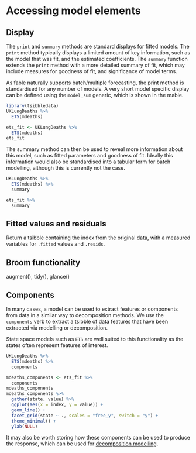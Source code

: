 # Accessing model elements

## Display

The `print` and `summary` methods are standard displays for fitted models. The `print` method typically displays a limited amount of key information, such as the model that was fit, and the estimated coefficients. The `summary` function extends the `print` method with a more detailed summary of fit, which may include measures for goodness of fit, and significance of model terms.

As fable naturally supports batch/multiple forecasting, the print method is standardised for any number of models. A very short model specific display can be defined using the `model_sum` generic, which is shown in the mable.

```r
library(tsibbledata)
UKLungDeaths %>% 
  ETS(mdeaths)
```
```r
ets_fit <- UKLungDeaths %>% 
  ETS(mdeaths)
ets_fit
```

The summary method can then be used to reveal more information about this model, such as fitted parameters and goodness of fit. Ideally this information would also be standardised into a tabular form for batch modelling, although this is currently not the case.
```r
UKLungDeaths %>% 
  ETS(mdeaths) %>% 
  summary
```
```r
ets_fit %>% 
  summary
```


## Fitted values and residuals

Return a tsibble containing the index from the original data, with a measured variables for `.fitted` values and `.resids`.

## Broom functionality

augment(), tidy(), glance()


## Components

In many cases, a model can be used to extract features or components from data in a similar way to decomposition methods. We use the `components` verb to extract a tsibble of data features that have been extracted via modelling or decomposition.

State space models such as `ETS` are well suited to this functionality as the states often represent features of interest.
```r
UKLungDeaths %>% 
  ETS(mdeaths) %>% 
  components
```
```r
mdeaths_components <- ets_fit %>% 
  components
mdeaths_components
mdeaths_components %>% 
  gather(state, value) %>% 
  ggplot(aes(x = index, y = value)) + 
  geom_line() + 
  facet_grid(state ~ ., scales = "free_y", switch = "y") + 
  theme_minimal() + 
  ylab(NULL)
```

It may also be worth storing how these components can be used to produce the response, which can be used for [decomposition modelling](https://mitchelloharawild.github.io/tidy-forecasting-principles/advanced.html#decomposition).
